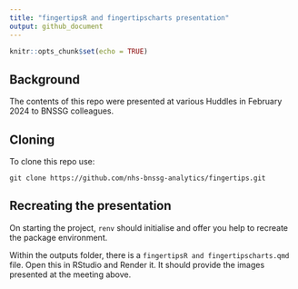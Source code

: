 ```yaml
---
title: "fingertipsR and fingertipscharts presentation"
output: github_document
---
```


```r
knitr::opts_chunk$set(echo = TRUE)
```

## Background

The contents of this repo were presented at various Huddles in February 2024 to BNSSG colleagues.

## Cloning

To clone this repo use:

```
git clone https://github.com/nhs-bnssg-analytics/fingertips.git
```

## Recreating the presentation

On starting the project, `renv` should initialise and offer you help to recreate the package environment.

Within the outputs folder, there is a `fingertipsR and fingertipscharts.qmd` file. Open this in RStudio and Render it. It should provide the images presented at the meeting above.